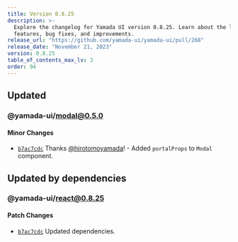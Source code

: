 ```yaml
---
title: Version 0.8.25
description: >-
  Explore the changelog for Yamada UI version 0.8.25. Learn about the latest
  features, bug fixes, and improvements.
release_url: "https://github.com/yamada-ui/yamada-ui/pull/268"
release_date: "November 21, 2023"
version: 0.8.25
table_of_contents_max_lv: 3
order: 94
---
```


## Updated

### @yamada-ui/modal@0.5.0

#### Minor Changes

- [`b7ac7cdc`](https://github.com/hirotomoyamada/yamada-ui/commit/b7ac7cdc9dcb8d11402bd8784c256313956a3a59) Thanks [@hirotomoyamada](https://github.com/hirotomoyamada)! - Added `portalProps` to `Modal` component.

## Updated by dependencies

### @yamada-ui/react@0.8.25

#### Patch Changes

- [`b7ac7cdc`](https://github.com/hirotomoyamada/yamada-ui/commit/b7ac7cdc9dcb8d11402bd8784c256313956a3a59) Updated dependencies.
